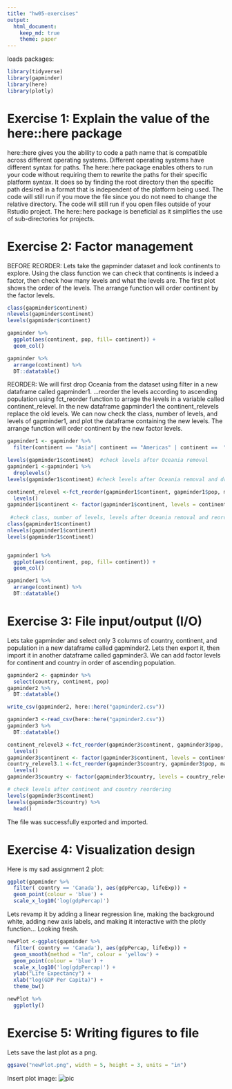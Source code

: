 ```yaml
---
title: "hw05-exercises"
output: 
  html_document:
    keep_md: true
    theme: paper
--- 
```


loads packages:
```r
library(tidyverse)
library(gapminder)
library(here)
library(plotly)
```

# Exercise 1: Explain the value of the here::here package

here::here gives you the ability to code a path name that is compatible across different operating systems.  Different operating systems have different syntax for paths. The here::here package enables others to run your code without requiring them to rewrite the paths for their specific platform syntax.  It does so by finding the root directory then the specific path desired in a format that is independent of the platform being used.  The code will still run if you move the file since you do not need to change the relative directory.  The code will still run if you open files outside of your Rstudio project.  The here::here package is beneficial as it simplifies the use of sub-directories for projects.


# Exercise 2: Factor management

BEFORE REORDER: Lets take the gapminder dataset and look continents to explore.  Using the class function we can check that continents is indeed a factor, then check how many levels and what the levels are.  The first plot shows the order of the levels. The arrange function will order continent by the factor levels.

```r
class(gapminder$continent)
nlevels(gapminder$continent)
levels(gapminder$continent)

gapminder %>% 
  ggplot(aes(continent, pop, fill= continent)) +
  geom_col()

gapminder %>%
  arrange(continent) %>%
  DT::datatable()

```

REORDER: We will first drop Oceania from the dataset using filter in a new dataframe called gapminder1.  ...reorder the levels according to ascending population using fct_reorder function to arrage the levels in a variable called continent_relevel.  In the new dataframe gapminder1 the continent_relevels replace the old levels.  We can now check the class, number of levels, and levels of gapminder1, and plot the dataframe containing the new levels.  The arrange function will order continent by the new factor levels.
```r
gapminder1 <- gapminder %>%
  filter(continent == "Asia"| continent == "Americas" | continent ==  "Africa"| continent ==  "Europe") 

levels(gapminder1$continent)  #check levels after Oceania removal
gapminder1 <-gapminder1 %>%
  droplevels()
levels(gapminder1$continent) #check levels after Oceania removal and dropping unused levels

continent_relevel <-fct_reorder(gapminder1$continent, gapminder1$pop, max) %>%
  levels()
gapminder1$continent <- factor(gapminder1$continent, levels = continent_relevel)
  
 #check class, number of levels, levels after Oceania removal and reorder
class(gapminder1$continent)  
nlevels(gapminder1$continent)
levels(gapminder1$continent)


gapminder1 %>% 
  ggplot(aes(continent, pop, fill= continent)) +
  geom_col()

gapminder1 %>%
  arrange(continent) %>%
  DT::datatable()
```


# Exercise 3: File input/output (I/O)

Lets take gapminder and select only 3 columns of country, continent, and population in a new dataframe called gapminder2.  Lets then export it, then import it in another dataframe called gapminder3. We can add factor levels for continent and country in order of ascending population.

```r
gapminder2 <- gapminder %>%
  select(country, continent, pop)
gapminder2 %>%
  DT::datatable()

write_csv(gapminder2, here::here("gapminder2.csv"))

gapminder3 <-read_csv(here::here("gapminder2.csv"))
gapminder3 %>%
  DT::datatable()

continent_relevel3 <-fct_reorder(gapminder3$continent, gapminder3$pop, max) %>%
  levels()
gapminder3$continent <- factor(gapminder3$continent, levels = continent_relevel3)
country_relevel3.1 <-fct_reorder(gapminder3$country, gapminder3$pop, max) %>%
  levels()
gapminder3$country <- factor(gapminder3$country, levels = country_relevel3.1)

# check levels after continent and country reordering
levels(gapminder3$continent)
levels(gapminder3$country) %>%
  head()


```
The file was successfully exported and imported.


# Exercise 4: Visualization design

Here is my sad assignment 2 plot:
```r
ggplot(gapminder %>%
  filter( country == 'Canada'), aes(gdpPercap, lifeExp)) +
  geom_point(colour = 'blue') +
  scale_x_log10('log(gdpPercap)') 
```

Lets revamp it by adding a linear regression line, making the background white, adding new axis labels, and making it interactive with the plotly function...  Looking fresh.

```r
newPlot <-ggplot(gapminder %>%
  filter( country == 'Canada'), aes(gdpPercap, lifeExp)) +
  geom_smooth(method = "lm", colour = 'yellow') +
  geom_point(colour = 'blue') +
  scale_x_log10('log(gdpPercap)') +
  ylab("Life Expectancy") +
  xlab("log(GDP Per Capita)") +
  theme_bw()

newPlot %>%
  ggplotly()
```

# Exercise 5: Writing figures to file

Lets save the last plot as a png.
```r
ggsave("newPlot.png", width = 5, height = 3, units = "in")
```

Insert plot image: 
![pic](newPlot.png)



 


